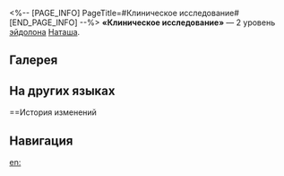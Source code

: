 <%-- [PAGE_INFO]
PageTitle=#Клиническое исследование#
[END_PAGE_INFO] --%>
{{Эйдолон Инфобокс
|Название         = Клиническое исследование
|Изображение      = Эйдолон Клиническое исследование.png
|Персонаж         = Наташа
|Уровень          = 2
|Длительность     = 
|Описание         = Использование сверхспособности периодически исцеляет союзника с НР ниже или равным 30% в течение 1 хода. В начале своего хода этот союзник восстанавливает НР, равное 6% от макс. НР Наташи плюс 160 НР.
|Свойство1        = 
|Масштабирование1 = 
}}
'''«Клиническое исследование»''' — 2 уровень [[эйдолон]]а [[Наташа]].

==Галерея==
{{Галерея|position=left|captionalign=center
|Персонаж Наташа Эйдолон 2.png|Осколок Эйдолона
}}

==На других языках==
{{На других языках
|en   = Clinical Research
|zhs  = 临床研学
|zht  = 臨床研學
|ja   = {{Rubi|臨床研学|りんしょうけんがく}}
|ko   = 임상시험
|es   = Estudio clínico
|fr   = Recherche clinique
|ru   = Клиническое исследование
|th   = Clinical Research
|vi   = Nghiên Cứu Lâm Sàng
|de   = Klinische Forschung
|id   = Clinical Research
|pt   = Pesquisa Clínica
}}

==История изменений
{{История изменений|3.5}}

==Навигация==
{{Навык Навбокс|Наташа}}

[[en:]]